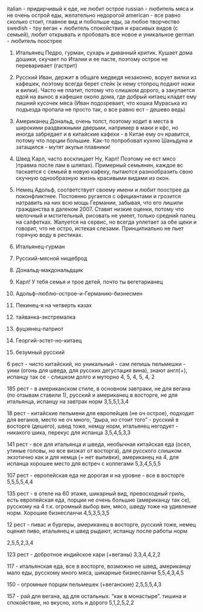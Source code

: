 italian - придирчивый к еде, не любит острое
russian - любитель мяса и не очень острой еды, желательно недорогой
american - все равно сколько стоит, главное вид и побольше еды, за любое творчество
swedish -  тру веган + любитель спокойствия и красивых видов (с семьей), любит открывать и пробовать все новое и уникальное 
german - любитель поострее

1. Итальянец Педро, гурман, сухарь и диванный критик. Кушает дома дошики, скучает по Италии и ее пасте, поэтому острое не переваривает (гастрит)
2. Русский Иван, держит в общаге медведя незаконно, ворует вилки из кафешек, поэтому всегда берет стейк (к нему стопроц подают ножи и вилки). Часто не платит, потому что слишком дорого, а закупается едой на вынос в кафешке около дома, где добрый китаец кладет ему лишний кусочек мяса (Иван подозревает, что кошка Мураська из подъезда пропала не просто так, о все равно ест - дешево ведь)
3. Американец Дональд, очень толст, поэтому ходит в места в широкими раздвижными дверьми, например в маки и кфс, но иногда забредает и в китайские кафехи - в Китае ему оч нравится, потому что порции большие. Как-то попробовал кухню Шаньдуна и затащился - мутят акульи плавники!
4. Швед Карл, часто восклицает Ну, Карл! Поэтому не ест мясо )травма после лам в шляпах). Примерный семьянин, каждое вс таскается с семьей в новую кафеху, пытаются разнообразить свою скучную однообразную жизнь красивыми видами из окон.
5. Немец Адольф, соответствует своему имени и любит поострее да поконфликтнее. Постоянно ругается с официантами и грозится натравить на них всю мощь Германии, забывая, что его лишили гражданства в далеком 2007. Ставит низкие оценки, потому что мелочный и мстительный, рисовать не умеет, только средний палец на салфетках. Жалуется на сервис, но всегда уплетает за обе щеки и говорит, что не остро, истекая слезами. Принципиально не пьет горячую воду в рестиках.

1. Итальянец-гурман
2. Русский-мясной нищеброд
3. Дональд-макдональдщик
4. Карл! У тебя семья и трое детей, почто ты вегетарианец
5. Адольф--люблю-острое-и-Германию-бизнесмен
6. Пекинец-я на четверть казах
7. тайванка-экстремалка 
8. фуцзянец-патриот 
9. Георгий-эстет-но-китаец
10. безумный русский

6 рест - чисто китайский, но уникальный - сам лепишь пельмешки - уиии (огонь для шведа, для русских дегустация вина), знают англ(+), испанцу так се - слишком долго и муторно 
4, 5, 4, 5, 4, 2

185 рест - в американском стиле, в основном завтраки, не для вегана (по отзывам ставили 1), русский и американец в восторге, не для итальянца, испанцу на завтрак норм
3,5,5,1,3,4

18 рест - китайские пельмени для европейцев (не оч острое), подходит для веганов, место не оч много, "дыра, но стоит того" - русский в восторге (дешего), швед тоже, немцу норм, итальянец негодует - никакого шика, перекус для испанца
3,5,4,5,3,3

141 рест - все для итальянца и шведа, необычная китайская еда (осел, утиные головы, но все визжат от восторга), для русского слишком экзотично как и для немца (+ нет выпивки), американец на 4, для испанца хорошее место для встреч с коллегами 
5,3,4,5,5,5 

107 рест - европейская еда не дорогая и на уровне - все в восторге
5,5,5,5,4,4

135 рест - в отеле на 60 этаже, шикарный вид, превосходный гриль, есть европейская еда, порции не очень большие (американцу так се), русскому на 4 т.к. огромный выбор вин, мясо, шведу тоже на удивление норм. Хорошие бизнесланчи
4,5,3,5,3,5

12 рест - пивас и бургеры, американец в восторге, русский тоже, немец оценил пиво, итальянец и швед рыдают, испанцу после работы норм

2,5,5,2,3,4

123 рест - добротное индийское кари (+веганы)
3,3,4,4,2,2

117 - итальянская еда, все в восторге, возможно не швед, американцу мало еды, русскому много мяса, шикарные бизнесланчи
5,5,4,3,4,5

150 - огромные порции пельмешек (+веганские)
2,5,5,5,4,3

157 - рай для вегана, ад для остальных. "как в монастыре". тишина и спокойствие, но вкусно, хоть и дорого
5,1,2,5,2,2
